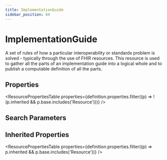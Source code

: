 ```yaml
---
title: ImplementationGuide
sidebar_position: 64
---
```



# ImplementationGuide

A set of rules of how a particular interoperability or standards problem is solved - typically through the use of FHIR resources. This resource is used to gather all the parts of an implementation guide into a logical whole and to publish a computable definition of all the parts.

## Properties

<ResourcePropertiesTable properties={definition.properties.filter((p) => !(p.inherited && p.base.includes('Resource')))} />

## Search Parameters

<SearchParamsTable searchParams={definition.searchParameters} />

## Inherited Properties

<ResourcePropertiesTable properties={definition.properties.filter((p) => p.inherited && p.base.includes('Resource'))} />


